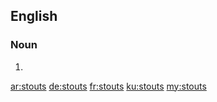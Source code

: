 ==English==

===Noun===
{{head|en}}

# {{plural of|stout}}

[[ar:stouts]]
[[de:stouts]]
[[fr:stouts]]
[[ku:stouts]]
[[my:stouts]]